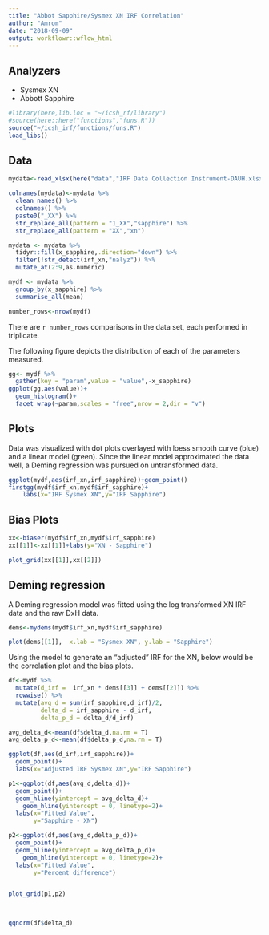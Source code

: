 ```yaml
---
title: "Abbot Sapphire/Sysmex XN IRF Correlation"
author: "Amrom"
date: "2018-09-09"
output: workflowr::wflow_html
---
```


## Analyzers

- Sysmex XN
- Abbott Sapphire


```r
#library(here,lib.loc = "~/icsh_rf/library")
#source(here::here("functions","funs.R"))
source("~/icsh_irf/functions/funs.R")
load_libs()
```

## Data

```r
mydata<-read_xlsx(here("data","IRF Data Collection Instrument-DAUH.xlsx"),sheet = 2,range = "A2:I408")
```



```r
colnames(mydata)<-mydata %>%
  clean_names() %>% 
  colnames() %>% 
  paste0("_XX") %>% 
  str_replace_all(pattern = "1_XX","sapphire") %>% 
  str_replace_all(pattern = "XX","xn")

mydata <- mydata %>% 
  tidyr::fill(x_sapphire,.direction="down") %>% 
  filter(!str_detect(irf_xn,"nalyz")) %>% 
  mutate_at(2:9,as.numeric) 

```


```r
mydf <- mydata %>% 
  group_by(x_sapphire) %>% 
  summarise_all(mean)

number_rows<-nrow(mydf)
```

There are `r number_rows` comparisons in the data set, each performed in triplicate.

The following figure depicts the distribution of each of the parameters measured.

```r
gg<- mydf %>% 
  gather(key = "param",value = "value",-x_sapphire)
ggplot(gg,aes(value))+
  geom_histogram()+
  facet_wrap(~param,scales = "free",nrow = 2,dir = "v")
```

## Plots

Data was visualized with dot plots overlayed with loess smooth curve (blue) and a linear model (green). Since the linear model approximated the data well, a Deming regression was pursued on untransformed data.


```r
ggplot(mydf,aes(irf_xn,irf_sapphire))+geom_point()
firstgg(mydf$irf_xn,mydf$irf_sapphire)+
    labs(x="IRF Sysmex XN",y="IRF Sapphire")
```


## Bias Plots
```r

xx<-biaser(mydf$irf_xn,mydf$irf_sapphire)
xx[[1]]<-xx[[1]]+labs(y="XN - Sapphire")

plot_grid(xx[[1]],xx[[2]])

```



## Deming regression

A Deming regression model was fitted using the log transformed XN IRF data and the raw DxH data. 

```r

dems<-mydems(mydf$irf_xn,mydf$irf_sapphire)

plot(dems[[1]],  x.lab = "Sysmex XN", y.lab = "Sapphire")

```


Using the model to generate an "adjusted" IRF for the XN, below would be the correlation plot and the bias plots.

```r
df<-mydf %>% 
  mutate(d_irf =  irf_xn * dems[[3]] + dems[[2]]) %>% 
  rowwise() %>% 
  mutate(avg_d = sum(irf_sapphire,d_irf)/2,
         delta_d = irf_sapphire - d_irf,
         delta_p_d = delta_d/d_irf)

avg_delta_d<-mean(df$delta_d,na.rm = T)
avg_delta_p_d<-mean(df$delta_p_d,na.rm = T)

ggplot(df,aes(d_irf,irf_sapphire))+
  geom_point()+
  labs(x="Adjusted IRF Sysmex XN",y="IRF Sapphire")
```

```r


p1<-ggplot(df,aes(avg_d,delta_d))+
  geom_point()+
  geom_hline(yintercept = avg_delta_d)+
    geom_hline(yintercept = 0, linetype=2)+
  labs(x="Fitted Value",
       y="Sapphire - XN")

p2<-ggplot(df,aes(avg_d,delta_p_d))+
  geom_point()+
  geom_hline(yintercept = avg_delta_p_d)+
    geom_hline(yintercept = 0, linetype=2)+
  labs(x="Fitted Value",
       y="Percent difference")


plot_grid(p1,p2)

  
```

```r
qqnorm(df$delta_d)
```

